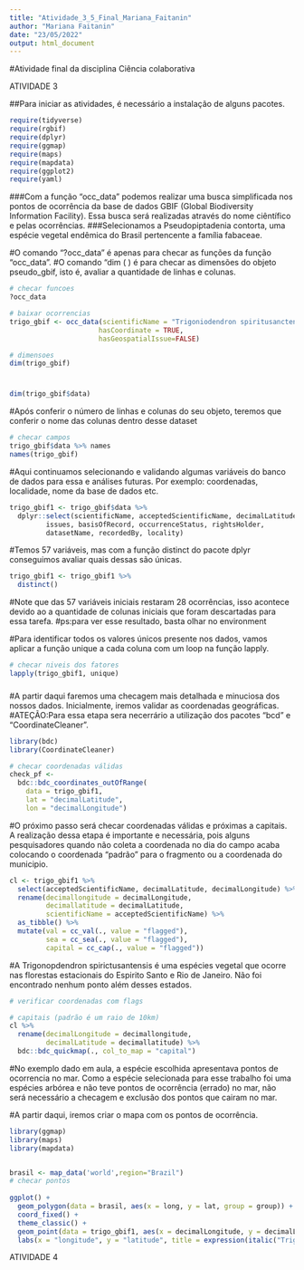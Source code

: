 ```yaml
---
title: "Atividade_3_5_Final_Mariana_Faitanin"
author: "Mariana Faitanin"
date: "23/05/2022"
output: html_document
---
```

#Atividade final da disciplina Ciência colaborativa

ATIVIDADE 3


##Para iniciar as atividades, é necessário a instalação de alguns pacotes.

```r
require(tidyverse)
require(rgbif)
require(dplyr)
require(ggmap)
require(maps)
require(mapdata)
require(ggplot2)
require(yaml)
```

###Com a função "occ_data" podemos realizar uma busca simplificada nos pontos de ocorrência da base de dados GBIF (Global Biodiversity Information Facility). Essa busca será realizadas através do nome ciêntífico e pelas ocorrências.
###Selecionamos a Pseudopiptadenia contorta, uma espécie vegetal endêmica do Brasil pertencente a família fabaceae.

#O comando "?occ_data" é apenas para checar as funções da função "occ_data".
#O comando "dim ( ) é para checar as dimensões do objeto pseudo_gbif, isto é, avaliar a quantidade de linhas e colunas.
```r
# checar funcoes
?occ_data

# baixar ocorrencias
trigo_gbif <- occ_data(scientificName = "Trigoniodendron spiritusanctense", 
                      hasCoordinate = TRUE,
                      hasGeospatialIssue=FALSE)

# dimensoes
dim(trigo_gbif)

```
#
```r
dim(trigo_gbif$data)
```
#Após conferir o número de linhas e colunas do seu objeto, teremos que conferir o nome das colunas dentro desse dataset

```r
# checar campos
trigo_gbif$data %>% names
names(trigo_gbif)
```

#Aqui continuamos selecionando  e validando algumas variáveis do banco de dados para essa e análises futuras. Por exemplo: coordenadas, localidade, nome da base de dados etc.
```r
trigo_gbif1 <- trigo_gbif$data %>%
  dplyr::select(scientificName, acceptedScientificName, decimalLatitude, decimalLongitude,
         issues, basisOfRecord, occurrenceStatus, rightsHolder, 
         datasetName, recordedBy, locality) 
```

#Temos 57 variáveis, mas com a função distinct do pacote dplyr conseguimos avaliar quais dessas são únicas.

```r
trigo_gbif1 <- trigo_gbif1 %>% 
  distinct() 
```

#Note que das 57 variáveis iniciais restaram 28 ocorrências, isso acontece devido ao a quantidade de colunas iniciais que foram descartadas para essa tarefa. 
#ps:para ver esse resultado, basta olhar no environment

#Para identificar todos os valores únicos presente nos dados, vamos aplicar a função unique a cada coluna com um loop na função lapply.

```r
# checar niveis dos fatores
lapply(trigo_gbif1, unique)
```
###
#A partir daqui faremos uma checagem mais detalhada e minuciosa dos nossos dados. Inicialmente, iremos validar as coordenadas geográficas. 
#ATEÇÃO:Para essa etapa sera necerrário a utilização dos pacotes "bcd" e "CoordinateCleaner".

```r
library(bdc)
library(CoordinateCleaner)

# checar coordenadas válidas
check_pf <- 
  bdc::bdc_coordinates_outOfRange(
    data = trigo_gbif1,
    lat = "decimalLatitude",
    lon = "decimalLongitude")

```


#O próximo passo será checar coordenadas válidas e próximas a capitais. A realização dessa etapa é importante e necessária, pois alguns pesquisadores quando não coleta a coordenada no dia do campo acaba colocando o coordenada "padrão" para o fragmento ou a coordenada do municipio.
```r
cl <- trigo_gbif1 %>%
  select(acceptedScientificName, decimalLatitude, decimalLongitude) %>%
  rename(decimallongitude = decimalLongitude,
         decimallatitude = decimalLatitude,
         scientificName = acceptedScientificName) %>% 
  as_tibble() %>% 
  mutate(val = cc_val(., value = "flagged"),
         sea = cc_sea(., value = "flagged"),
         capital = cc_cap(., value = "flagged"))
```

#A Trigonopdendron spirictusantensis é uma espécies vegetal que ocorre nas florestas estacionais do Espirito Santo e Rio de Janeiro. Não foi encontrado nenhum ponto além desses estados.
```r
# verificar coordenadas com flags

# capitais (padrão é um raio de 10km)
cl %>% 
  rename(decimalLongitude = decimallongitude,
         decimalLatitude = decimallatitude) %>% 
  bdc::bdc_quickmap(., col_to_map = "capital")  
```
#No exemplo dado em aula, a espécie escolhida apresentava pontos de ocorrencia no mar. Como a espécie selecionada para esse trabalho foi uma espécies arbórea e não teve pontos de ocorrência (errado) no mar, não será necessário a checagem e exclusão dos pontos  que cairam no mar.

#A partir daqui, iremos criar o mapa com os pontos de ocorrência.
```r
library(ggmap)
library(maps)
library(mapdata)


brasil <- map_data('world',region="Brazil")  
# checar pontos
 
ggplot() +
  geom_polygon(data = brasil, aes(x = long, y = lat, group = group)) +
  coord_fixed() +
  theme_classic() +
  geom_point(data = trigo_gbif1, aes(x = decimalLongitude, y = decimalLatitude), color = "red") +
  labs(x = "longitude", y = "latitude", title = expression(italic("Trigoniodendrum spirictusantensis")))
```



ATIVIDADE 4














